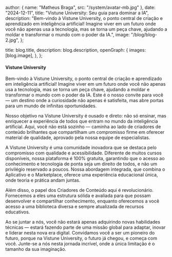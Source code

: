 
  author: { name: "Matheus Braga", src: "/system/avatar-mb.jpg" },
  date: "2024-12-11",
  title: "Vistune University: Seu guia para dominar a IA",
  description:
    "Bem-vindo à Vistune University, o ponto central de criação e aprendizado em inteligência artificial! Imagine viver em um futuro onde você não apenas usa a tecnologia, mas se torna um peça chave, ajudando a moldar e transformar o mundo com o poder da IA.",
  image: "/blog/blog-2.jpg",
};

  title: blog.title,
  description: blog.description,
  openGraph: {
    images: [blog.image],
  },
};

#### Vistune University

Bem-vindo à Vistune University, o ponto central de criação e aprendizado em inteligência artificial! Imagine viver em um futuro onde você não apenas usa a tecnologia, mas se torna um peça chave, ajudando a moldar e transformar o mundo com o poder da IA. Este é o nosso convite para você — um destino onde a curiosidade não apenas é satisfeita, mas abre portas para um mundo de infinitas oportunidades.

Nosso objetivo na Vistune University é ousado e direto: não só ensinar, mas enriquecer a experiência de todos que entram no mundo da inteligência artificial. Aqui, você não está sozinho — caminha ao lado de criadores de conteúdo brilhantes que compartilham um compromisso firme em oferecer material de qualidade, aprovado pela nossa equipe de especialistas.

A Vistune University é uma comunidade inovadora que se destaca pelo compromisso com qualidade e acessibilidade. Diferente de muitos cursos disponíveis, nossa plataforma é 100% gratuita, garantindo que o acesso ao conhecimento e tecnologia de ponta seja um direito de todos, e não um privilégio reservado a poucos. Nossa abordagem integrada, que combina o Aplicativo e o Marketplace, oferece uma experiência educacional única, onde teoria e prática andam juntas.

Além disso, o papel dos Criadores de Conteúdo aqui é revolucionário. Fornecemos a eles uma estrutura sólida e avaliada para que possam desenvolver e compartilhar conhecimento, enquanto oferecemos a você acesso a uma biblioteca diversa e sempre atualizada de recursos educativos.

Ao se juntar a nós, você não estará apenas adquirindo novas habilidades técnicas — estará fazendo parte de uma missão global para adaptar, inovar e liderar nesta nova era digital. Convidamos você a ser um pioneiro do futuro, porque na Vistune University, o futuro já chegou, e começa com você. Junte-se a nós nesta jornada incrível, onde a única limitação é o tamanho da sua imaginação.
